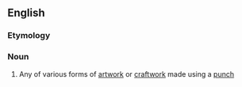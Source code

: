 ==English==

===Etymology===
{{compound|en|punch|work}}

===Noun===
{{en-noun|-}}

# Any of various forms of [[artwork]] or [[craftwork]] made using a [[punch]]
